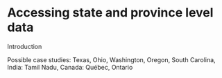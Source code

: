 # Accessing state and province level data
Introduction 

Possible case studies: Texas, Ohio, Washington, Oregon, South Carolina, India: Tamil Nadu, Canada: Québec, Ontario


